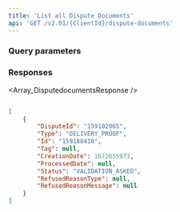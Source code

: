 ```yaml
---
title: 'List all Dispute Documents'  
api: 'GET /v2.01/{ClientId}/dispute-documents'  
---
```





### Query parameters  

<BeforeDate2 />  

<AfterDate2 />  

### Responses  

<AccordionGroup><Accordion title="200">  

<Array_DisputedocumentsResponse /></Accordion></AccordionGroup>  

<ResponseExample>  

```json 200  

[
    {
        "DisputeId": "159102965",
        "Type": "DELIVERY_PROOF",
        "Id": "159188418",
        "Tag": null,
        "CreationDate": 1672655973,
        "ProcessedDate": null,
        "Status": "VALIDATION_ASKED",
        "RefusedReasonType": null,
        "RefusedReasonMessage": null
    }
]  

 ```  

</ResponseExample>  

<RequestExample>  
  <PhpListDisputesDocument />
  <NodeListDisputeDocuments />
  <RubyListDisputeDocuments />
  <JavaListAllDisputeDocuments />
  <ListAllDisputeDocumentsPython />
</RequestExample>